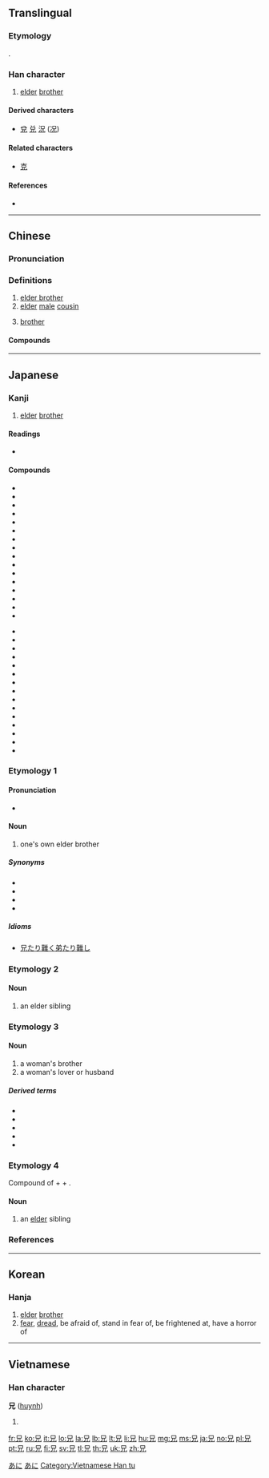 ==Translingual==
{{stroke order|strokes=5}}

===Etymology===
{{Han etyl}}
{{Han compound|口|儿|ls=ic}}.

===Han character===
{{Han char|rn=10|rad=儿|as=03|sn=5|four=60210|canj=RHU|ids=⿱口儿}}

# [[elder]] [[brother]]

====Derived characters====
* [[兌]] [[兑]] [[況]] ([[况]])

====Related characters====
* [[克]] <!-- similar origin, relationship unclear -->

====References====
* {{Han ref|kx=0123.090|dkj=01343|dj=0259.030|hdz=10266.040|uh=5144|ud=20804|bh=A553|bd=42323}}

----

==Chinese==
{{zh-forms}}

===Pronunciation===
{{zh-pron
|m=xiōng
|c=hing1
|h=pfs=hiûng
|mn=hiaⁿ/heng
|mn_note=hiaⁿ - vernacular; heng - literary
|mn-t=hian1
|mc=y
|oc=y
|ma=Zh-xiong.ogg
|cat=n
}}

===Definitions===
{{zh-hanzi}}

# [[elder brother]]
# [[elder]] [[male]] [[cousin]]
#: {{zh-x|堂兄|father’s brother’s son older than oneself}}
# [[brother]] {{gloss|male friend of the same generation}}

====Compounds====
{{zh-der|兄弟|兄弟鬩牆|兄嫂|兄臺|兄長|襟兄}}

----

==Japanese==

===Kanji===
{{ja-kanji|grade=2|rs=儿03}}

# [[elder]] [[brother]]

====Readings====
* {{ja-readings
|goon=[[きょう]] (kyō), from [[きやう]] (kyau)
|kanon=[[けい]] (kei)
|kun=[[あに]] (ani), [[え]] (e), [[せ]] (se), [[おのかみ]] (onokami)}}

====Compounds====
{{der-top|Compounds}}
* {{l|ja|兄弟|tr=きょうだい, kyōdai}}
* {{l|ja|阿兄}}
* {{l|ja|従兄}}
* {{l|ja|家兄}}
* {{l|ja|雅兄}}
* {{l|ja|学兄}}
* {{l|ja|貴兄}}
* {{l|ja|義兄|tr=ぎけい, gikei}}
* {{l|ja|愚兄}}
* {{l|ja|賢兄}}
* {{l|ja|舎兄}}
* {{l|ja|諸兄}}
* {{l|ja|慈兄}}
* {{l|ja|次兄}}
* {{l|ja|実兄|tr=じっけい, jikkei}}
* {{l|ja|仁兄}}
{{der-mid}}
* {{l|ja|尊兄}}
* {{l|ja|大兄}}
* {{l|ja|仲兄}}
* {{l|ja|長兄}}
* {{l|ja|伯兄}}
* {{l|ja|父兄}}
* {{l|ja|亡兄}}
* {{l|ja|令兄}}
* {{l|ja|兄嫁}}
* {{l|ja|兄貴|tr=あにき, aniki}}
* {{l|ja|兄後}}
* {{l|ja|兄姉}}
* {{l|ja|兄事}}
* {{l|ja|兄上}}
* {{l|ja|兄妹}}
{{der-bottom}}

===Etymology 1===
{{rfe|lang=ja}}

====Pronunciation====
* {{ja-pron|あに|y=k|acc=1|acc_ref=NHK}}

====Noun====
{{ja-noun|あに}}

# one's own elder brother

=====Synonyms=====
* {{l|ja|兄さん}}
* {{l|ja|お兄さん|tr=おにいさん, oniisan}}
* {{l|ja|兄ちゃん}}
* {{l|ja|お兄ちゃん}}

=====Idioms=====
* [[兄たり難く弟たり難し]]

===Etymology 2===
{{rfe|lang=ja}}

====Noun====
{{ja-noun|え}}

# an elder sibling

===Etymology 3===
{{rfe|lang=ja}}

====Noun====
{{ja-noun|せ}}

# a woman's brother
# a woman's lover or husband

=====Derived terms=====
* {{l|ja|いろせ|tr=irose}}
* {{l|ja|汝兄|tr=nase}}
* {{l|ja|兄子|tr=seko}}
* {{l|ja|兄な|tr=sena}}
* {{l|ja|兄ろ|tr=sero}}

===Etymology 4===
Compound of {{m|ja|子|tr=ko||child}} + {{m|ja|の|tr=no||genitive case marker}} + {{m|ja|上|tr=kami||upper}}.

====Noun====
{{ja-noun|このかみ}}

# an [[elder]] sibling

===References===
<references/>

[[Category:1000 Japanese basic words|あに]]
[[Category:ja:Family|あに]]

----

==Korean==

===Hanja===
{{ko-hanja|hangeul=[[형]], [[황]]|rv=hyeong, hwang|mr=hyŏng, hwang|y=hyeng, hwang|eumhun=[[형]], [[두려워하다]]|ehrv=hyeong, duryeowohada|ehmr=hyŏng, turyŏwŏhada|ehy=hyeng, twuryewehata}}

# [[elder]] [[brother]]
# [[fear]], [[dread]], be afraid of, stand in fear of, be frightened at, have a horror of

----

==Vietnamese==

===Han character===
'''兄''' ([[huynh]])

# {{defn|lang=vi}}

[[Category:Vietnamese Han tu]]

[[fr:兄]]
[[ko:兄]]
[[it:兄]]
[[lo:兄]]
[[la:兄]]
[[lb:兄]]
[[lt:兄]]
[[li:兄]]
[[hu:兄]]
[[mg:兄]]
[[ms:兄]]
[[ja:兄]]
[[no:兄]]
[[pl:兄]]
[[pt:兄]]
[[ru:兄]]
[[fi:兄]]
[[sv:兄]]
[[tl:兄]]
[[th:兄]]
[[uk:兄]]
[[zh:兄]]